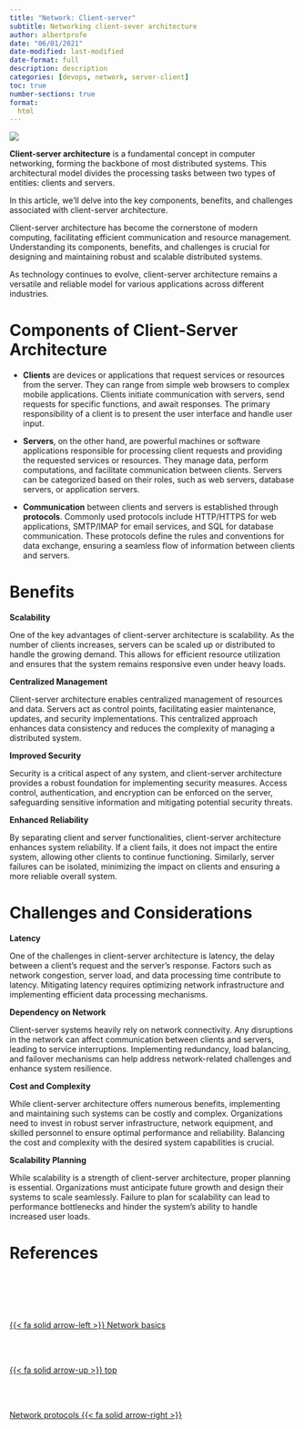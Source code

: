 ```yaml
---
title: "Network: Client-server"
subtitle: Networking client-sever architecture
author: albertprofe
date: "06/01/2021"
date-modified: last-modified
date-format: full
description: description
categories: [devops, network, server-client]
toc: true
number-sections: true
format:
  html
---
```




![](/images/devops/clientservers.png)


::: {.callout-note}

**Client-server architecture** is a fundamental concept in computer networking, forming the backbone of most distributed systems. This architectural model divides the processing tasks between two types of entities: clients and servers.

In this article, we'll delve into the key components, benefits, and challenges associated with client-server architecture.

:::

Client-server architecture has become the cornerstone of modern computing, facilitating efficient communication and resource management. Understanding its components, benefits, and challenges is crucial for designing and maintaining robust and scalable distributed systems.

As technology continues to evolve, client-server architecture remains a versatile and reliable model for various applications across different industries.

# Components of Client-Server Architecture


- **Clients** are devices or applications that request services or resources from the server. They can range from simple web browsers to complex mobile applications. Clients initiate communication with servers, send requests for specific functions, and await responses. The primary responsibility of a client is to present the user interface and handle user input.


- **Servers**, on the other hand, are powerful machines or software applications responsible for processing client requests and providing the requested services or resources. They manage data, perform computations, and facilitate communication between clients. Servers can be categorized based on their roles, such as web servers, database servers, or application servers.


- **Communication** between clients and servers is established through **protocols**. Commonly used protocols include HTTP/HTTPS for web applications, SMTP/IMAP for email services, and SQL for database communication. These protocols define the rules and conventions for data exchange, ensuring a seamless flow of information between clients and servers.

# Benefits

**Scalability**

One of the key advantages of client-server architecture is scalability. As the number of clients increases, servers can be scaled up or distributed to handle the growing demand. This allows for efficient resource utilization and ensures that the system remains responsive even under heavy loads.

**Centralized Management**

Client-server architecture enables centralized management of resources and data. Servers act as control points, facilitating easier maintenance, updates, and security implementations. This centralized approach enhances data consistency and reduces the complexity of managing a distributed system.

**Improved Security**

Security is a critical aspect of any system, and client-server architecture provides a robust foundation for implementing security measures. Access control, authentication, and encryption can be enforced on the server, safeguarding sensitive information and mitigating potential security threats.

**Enhanced Reliability**

By separating client and server functionalities, client-server architecture enhances system reliability. If a client fails, it does not impact the entire system, allowing other clients to continue functioning. Similarly, server failures can be isolated, minimizing the impact on clients and ensuring a more reliable overall system.

# Challenges and Considerations

**Latency**

One of the challenges in client-server architecture is latency, the delay between a client's request and the server's response. Factors such as network congestion, server load, and data processing time contribute to latency. Mitigating latency requires optimizing network infrastructure and implementing efficient data processing mechanisms.

**Dependency on Network**

Client-server systems heavily rely on network connectivity. Any disruptions in the network can affect communication between clients and servers, leading to service interruptions. Implementing redundancy, load balancing, and failover mechanisms can help address network-related challenges and enhance system resilience.

**Cost and Complexity**

While client-server architecture offers numerous benefits, implementing and maintaining such systems can be costly and complex. Organizations need to invest in robust server infrastructure, network equipment, and skilled personnel to ensure optimal performance and reliability. Balancing the cost and complexity with the desired system capabilities is crucial.

**Scalability Planning**

While scalability is a strength of client-server architecture, proper planning is essential. Organizations must anticipate future growth and design their systems to scale seamlessly. Failure to plan for scalability can lead to performance bottlenecks and hinder the system's ability to handle increased user loads.

# References





<!--- navLinks -->
<br><br>
<div class=row>
<br>
<div class='column left previous'>
<br>
[{{< fa solid arrow-left >}} Network basics](/devops/devops-network-basics.qmd)
<br>
</div>
<br>
<div class='column center'>
<br>
[{{< fa solid arrow-up >}} top](#top)
<br>
</div>
<br>
<div class='column right next'>
<br>
[Network protocols  {{< fa solid arrow-right >}}](/devops/devops-network-protocols.qmd)
<br>
</div>
<br>
</div>
